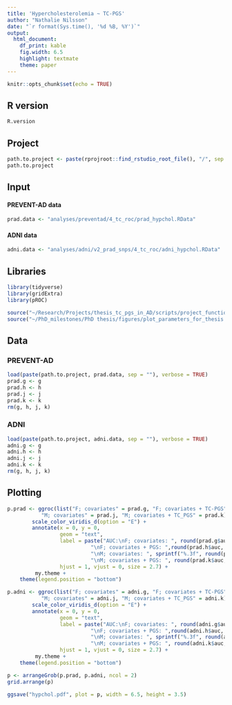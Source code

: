 ```yaml
---
title: 'Hypercholesterolemia ~ TC-PGS'
author: "Nathalie Nilsson"
date: "`r format(Sys.time(), '%d %B, %Y')`"
output: 
  html_document: 
    df_print: kable
    fig.width: 6.5
    highlight: textmate
    theme: paper
---
```


```r
knitr::opts_chunk$set(echo = TRUE)
```

## R version
```r
R.version
```

## Project
```r
path.to.project <- paste(rprojroot::find_rstudio_root_file(), "/", sep = "")
path.to.project
```

## Input

#### PREVENT-AD data
```r
prad.data <- "analyses/preventad/4_tc_roc/prad_hypchol.RData"
```

#### ADNI data
```r
adni.data <- "analyses/adni/v2_prad_snps/4_tc_roc/adni_hypchol.RData"
```

## Libraries
```r
library(tidyverse)
library(gridExtra)
library(pROC)

source("~/Research/Projects/thesis_tc_pgs_in_AD/scripts/project_functions.R")
source("~/PhD_milestones/PhD thesis/figures/plot_parameters_for_thesis.R")
```

## Data

### PREVENT-AD
```r
load(paste(path.to.project, prad.data, sep = ""), verbose = TRUE)
prad.g <- g
prad.h <- h
prad.j <- j
prad.k <- k
rm(g, h, j, k)
```

### ADNI
```r
load(paste(path.to.project, adni.data, sep = ""), verbose = TRUE)
adni.g <- g
adni.h <- h
adni.j <- j
adni.k <- k
rm(g, h, j, k)
```

## Plotting
```r
p.prad <- ggroc(list("F; covariates" = prad.g, "F; covariates + TC-PGS" = prad.h, 
           "M; covariates" = prad.j, "M; covariates + TC_PGS" = prad.k), size = 1) +
        scale_color_viridis_d(option = "E") +
        annotate(x = 0, y = 0, 
                 geom = "text", 
                 label = paste("AUC:\nF; covariates: ", round(prad.g$auc, 3), 
                           "\nF; covariates + PGS: ",round(prad.h$auc, 3),
                           "\nM; covariates: ", sprintf("%.3f", round(prad.j$auc, 3)), 
                           "\nM; covariates + PGS: ", round(prad.k$auc, 3), sep = ""), 
                 hjust = 1, vjust = 0, size = 2.7) +
         my.theme +
    theme(legend.position = "bottom")

p.adni <- ggroc(list("F; covariates" = adni.g, "F; covariates + TC-PGS" = adni.h, 
           "M; covariates" = adni.j, "M; covariates + TC_PGS" = adni.k), size = 1) +
        scale_color_viridis_d(option = "E") +
        annotate(x = 0, y = 0, 
                 geom = "text", 
                 label = paste("AUC:\nF; covariates: ", round(adni.g$auc, 3), 
                           "\nF; covariates + PGS: ",round(adni.h$auc, 3),
                           "\nM; covariates: ", sprintf("%.3f", round(adni.j$auc, 3)), 
                           "\nM; covariates + PGS: ", round(adni.k$auc, 3), sep = ""), 
                 hjust = 1, vjust = 0, size = 2.7) +
         my.theme +
    theme(legend.position = "bottom")

p <- arrangeGrob(p.prad, p.adni, ncol = 2)
grid.arrange(p)
```

```r
ggsave("hypchol.pdf", plot = p, width = 6.5, height = 3.5)
```

